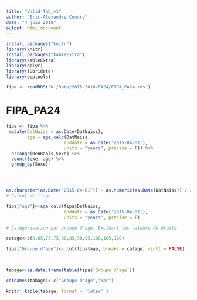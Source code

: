 ```yaml
---
title: "Valid-Tab_v1"
author: "Eric-Alexandre Coudry"
date: "4 juin 2018"
output: html_document
---
```


```r
install.packages("knitr")
library(knitr)
install.packages("kableExtra")
library(kableExtra)
library(dplyr)
library(lubridate)
library(eeptools)

fipa <- readRDS('K:/Data/2015-2016/PA24/FIPA_PA24.rds')
```

# FIPA_PA24

```r

fipa <- fipa %>% 
 mutate(DatNaiss = as.Date(DatNaiss),
        age = age_calc(DatNaiss, 
                      enddate = as.Date('2015-04-01'), 
                      units = "years", precise = F)) %>%
  arrange(BenBanls,Sexe) %>%
  count(Sexe, age) %>%
  group_by(Sexe)




as.character(as.Date("2015-04-01")) - as.numeric(as.Date(DatNaiss)) / 365
# Calcul de l'age

fipa["age"]<-age_calc(fipa$DatNaiss, 
                      enddate = as.Date('2015-04-01'), 
                      units = "years", precise = F)

# Catégorisation par groupe d'age. Excluant les valeurs de droite

catage<-c(0,65,70,75,80,85,90,95,100,105,110)

fipa["Groupe d'age"]<- cut(fipa$age, breaks = catage, right = FALSE)

  

tabage<-as.data.frame(table(fipa$`Groupe d'age`))

colnames(tabage)<-c("Groupe d'age","Nbr")

knitr::kable(tabage, format = 'latex' )

```






